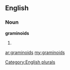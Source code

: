 ==English==

===Noun===
'''graminoids'''

# {{plural of|[[graminoid]]}}

[[Category:English plurals]]

[[ar:graminoids]]
[[my:graminoids]]